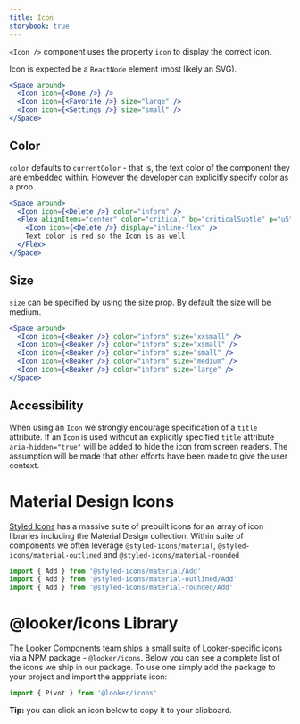 ```yaml
---
title: Icon
storybook: true
---
```


`<Icon />` component uses the property `icon` to display the correct icon.

Icon is expected be a `ReactNode` element (most likely an SVG).

```jsx
<Space around>
  <Icon icon={<Done />} />
  <Icon icon={<Favorite />} size="large" />
  <Icon icon={<Settings />} size="small" />
</Space>
```

## Color

`color` defaults to `currentColor` - that is, the text color of the component they are embedded within. However the developer can explicitly specify color as a prop.

```jsx
<Space around>
  <Icon icon={<Delete />} color="inform" />
  <Flex alignItems="center" color="critical" bg="criticalSubtle" p="u5">
    <Icon icon={<Delete />} display="inline-flex" />
    Text color is red so the Icon is as well
  </Flex>
</Space>
```

## Size

`size` can be specified by using the size prop. By default the size will be medium.

```jsx
<Space around>
  <Icon icon={<Beaker />} color="inform" size="xxsmall" />
  <Icon icon={<Beaker />} color="inform" size="xsmall" />
  <Icon icon={<Beaker />} color="inform" size="small" />
  <Icon icon={<Beaker />} color="inform" size="medium" />
  <Icon icon={<Beaker />} color="inform" size="large" />
</Space>
```

## Accessibility

When using an `Icon` we strongly encourage specification of a `title` attribute. If an `Icon` is used without an explicitly specified `title` attribute `aria-hidden="true"` will be added to hide the icon from screen readers. The assumption will be made that other efforts have been made to give the user context.

# Material Design Icons

[Styled Icons](https://styled-icons.js.org/) has a massive suite of prebuilt icons for an array of icon libraries including the Material Design collection. Within suite of components we often leverage `@styled-icons/material`, `@styled-icons/material-outlined` and `@styled-icons/material-rounded`

```js static
import { Add } from '@styled-icons/material/Add'
import { Add } from '@styled-icons/material-outlined/Add'
import { Add } from '@styled-icons/material-rounded/Add'
```

# @looker/icons Library

The Looker Components team ships a small suite of Looker-specific icons via a NPM package - `@looker/icons`. Below you can see a complete list of the icons we ship in our package. To use one simply add the package to your project and import the apppriate icon:

```js static
import { Pivot } from '@looker/icons'
```

**Tip:** you can click an icon below to copy it to your clipboard.


<IconList />
